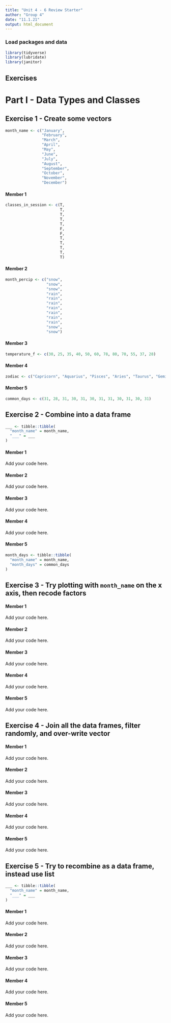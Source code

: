 ```yaml
---
title: "Unit 4 - 6 Review Starter"
author: "Group 4"
date: "11.1.21"
output: html_document
---
```


### Load packages and data

```r
library(tidyverse) 
library(lubridate)
library(janitor)
```

## Exercises

# Part I - Data Types and Classes

## Exercise 1 - Create some vectors

```r
month_name <- c("January", 
                "February",
                "March",
                "April",
                "May",
                "June",
                "July",
                "August",
                "September",
                "October",
                "November",
                "December")
```


#### Member 1

```r
classes_in_session <- c(T,
                        T,
                        T,
                        T,
                        T,
                        F,
                        F,
                        T,
                        T,
                        T,
                        T,
                        T)
```


#### Member 2

``` r
month_percip <- c("snow",
                  "snow",
                  "snow",
                  "rain",
                  "rain",
                  "rain",
                  "rain",
                  "rain",
                  "rain",
                  "rain",
                  "snow",
                  "snow")
```

#### Member 3

```r
temperature_f <- c(30, 25, 35, 40, 50, 60, 78, 80, 70, 55, 37, 28)
```

#### Member 4

```r

zodiac <- c("Capricorn", "Aquarius", "Pisces", "Aries", "Taurus", "Gemini", "Cancer", "Leo", "Virgo", "Libra", "Scorpio", "Sagittarius")

```


#### Member 5

```r
common_days <- c(31, 28, 31, 30, 31, 30, 31, 31, 30, 31, 30, 31)
```


## Exercise 2 - Combine into a data frame

```r
___ <- tibble::tibble(
  "month_name" = month_name,
  "___" = ___
)
```

#### Member 1

Add your code here.

#### Member 2

Add your code here.

#### Member 3

Add your code here.

#### Member 4

Add your code here.

#### Member 5

```r
month_days <- tibble::tibble(
  "month_name" = month_name,
  "month_days" = common_days
)
```


## Exercise 3 - Try plotting with `month_name` on the x axis, then recode factors

#### Member 1

Add your code here.

#### Member 2

Add your code here.

#### Member 3

Add your code here.

#### Member 4

Add your code here.

#### Member 5

Add your code here.

## Exercise 4 - Join all the data frames, filter randomly, and over-write vector

#### Member 1

Add your code here.

#### Member 2

Add your code here.

#### Member 3

Add your code here.

#### Member 4

Add your code here.

#### Member 5

Add your code here.

## Exercise 5 - Try to recombine as a data frame, instead use list

```r
___ <- tibble::tibble(
  "month_name" = month_name,
  "___" = ___
)
```

#### Member 1

Add your code here.

#### Member 2

Add your code here.

#### Member 3

Add your code here.

#### Member 4

Add your code here.

#### Member 5

Add your code here.
